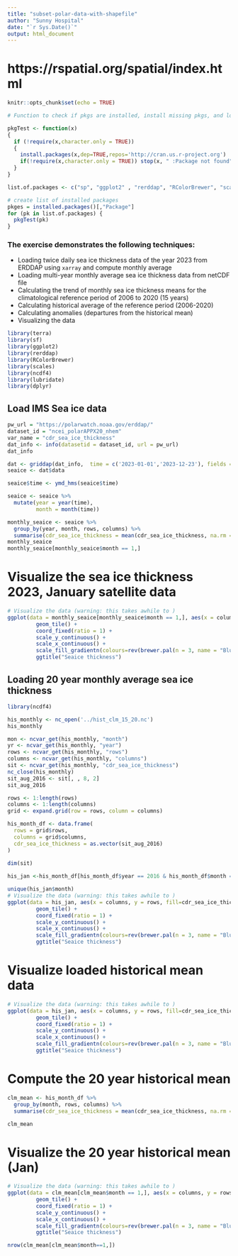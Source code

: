 ```yaml
---
title: "subset-polar-data-with-shapefile"
author: "Sunny Hospital"
date: "`r Sys.Date()`"
output: html_document
---
```


# https://rspatial.org/spatial/index.html

```r
knitr::opts_chunk$set(echo = TRUE)
```


```r
# Function to check if pkgs are installed, install missing pkgs, and load

pkgTest <- function(x)
{
  if (!require(x,character.only = TRUE))
  {
    install.packages(x,dep=TRUE,repos='http://cran.us.r-project.org')
    if(!require(x,character.only = TRUE)) stop(x, " :Package not found")
  }
}

list.of.packages <- c("sp", "ggplot2" , "rerddap", "RColorBrewer", "scales", "reshape2", "ncdf4")

# create list of installed packages
pkges = installed.packages()[,"Package"]
for (pk in list.of.packages) {
  pkgTest(pk)
}
```


### The exercise demonstrates the following techniques:
- Loading twice daily sea ice thickness data of the year 2023 from ERDDAP using `xarray` and compute monthly average
- Loading multi-year monthly average sea ice thickness data from netCDF file
- Calculating the trend of monthly sea ice thickness means for the climatological reference period of 2006 to 2020 (15 years)
- Calculating historical average of the reference period (2006-2020)
- Calculating anomalies (departures from the historical mean)
- Visualizing the data 


```r
library(terra)
library(sf)
library(ggplot2)
library(rerddap)
library(RColorBrewer)
library(scales)
library(ncdf4)
library(lubridate)
library(dplyr)


```


## Load IMS Sea ice data 

```r

pw_url = "https://polarwatch.noaa.gov/erddap/"
dataset_id = "ncei_polarAPPX20_nhem"
var_name = "cdr_sea_ice_thickness"
dat_info <- info(datasetid = dataset_id, url = pw_url)
dat_info
```

```r
dat <- griddap(dat_info,  time = c('2023-01-01','2023-12-23'), fields = var_name)
seaice <- dat$data

seaice$time <- ymd_hms(seaice$time)

seaice <- seaice %>%
  mutate(year = year(time),
         month = month(time))

monthly_seaice <- seaice %>%
  group_by(year, month, rows, columns) %>%
  summarise(cdr_sea_ice_thickness = mean(cdr_sea_ice_thickness, na.rm = TRUE))
monthly_seaice
monthly_seaice[monthly_seaice$month == 1,]
```


# Visualize the sea ice thickness 2023, January satellite data

```r
# Visualize the data (warning: this takes awhile to )
ggplot(data = monthly_seaice[monthly_seaice$month == 1,], aes(x = columns, y = rows, fill=cdr_sea_ice_thickness)) +
         geom_tile() + 
         coord_fixed(ratio = 1) + 
         scale_y_continuous() + 
         scale_x_continuous() +
         scale_fill_gradientn(colours=rev(brewer.pal(n = 3, name = "Blues")),na.value="tan") +
         ggtitle("Seaice thickness")

```

## Loading 20 year monthly average sea ice thickness 

```r

library(ncdf4)

his_monthly <- nc_open('../hist_clm_15_20.nc')
his_monthly

mon <- ncvar_get(his_monthly, "month")
yr <- ncvar_get(his_monthly, "year")
rows <- ncvar_get(his_monthly, "rows")
columns <- ncvar_get(his_monthly, "columns")
sit <- ncvar_get(his_monthly, "cdr_sea_ice_thickness")
nc_close(his_monthly)            
sit_aug_2016 <- sit[, , 8, 2]
sit_aug_2016

rows <- 1:length(rows)
columns <- 1:length(columns)
grid <- expand.grid(row = rows, column = columns)

his_month_df <- data.frame(
  rows = grid$rows,
  columns = grid$columns,
  cdr_sea_ice_thickness = as.vector(sit_aug_2016)
)              
            
dim(sit)

his_jan <-his_month_df[his_month_df$year == 2016 & his_month_df$month == 8,]

unique(his_jan$month)
# Visualize the data (warning: this takes awhile to )
ggplot(data = his_jan, aes(x = columns, y = rows, fill=cdr_sea_ice_thickness)) +
         geom_tile() + 
         coord_fixed(ratio = 1) + 
         scale_y_continuous() + 
         scale_x_continuous() +
         scale_fill_gradientn(colours=rev(brewer.pal(n = 3, name = "Blues")),na.value="tan") +
         ggtitle("Seaice thickness")

```
# Visualize loaded historical mean data

```r
# Visualize the data (warning: this takes awhile to )
ggplot(data = his_jan, aes(x = columns, y = rows, fill=cdr_sea_ice_thickness)) +
         geom_tile() + 
         coord_fixed(ratio = 1) + 
         scale_y_continuous() + 
         scale_x_continuous() +
         scale_fill_gradientn(colours=rev(brewer.pal(n = 3, name = "Blues")),na.value="tan") +
         ggtitle("Seaice thickness")

```

# Compute the 20 year historical mean

```r

clm_mean <- his_month_df %>%
  group_by(month, rows, columns) %>%
  summarise(cdr_sea_ice_thickness = mean(cdr_sea_ice_thickness, na.rm = TRUE))

clm_mean

```

# Visualize the 20 year historical mean (Jan)


```r
# Visualize the data (warning: this takes awhile to )
ggplot(data = clm_mean[clm_mean$month == 1,], aes(x = columns, y = rows, fill=cdr_sea_ice_thickness)) +
         geom_tile() + 
         coord_fixed(ratio = 1) + 
         scale_y_continuous() + 
         scale_x_continuous() +
         scale_fill_gradientn(colours=rev(brewer.pal(n = 3, name = "Blues")),na.value="tan") +
         ggtitle("Seaice thickness")

nrow(clm_mean[clm_mean$month==1,])
```
